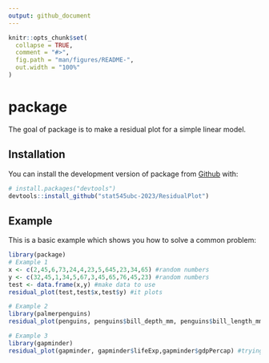 ```yaml
---
output: github_document
---
```


<!-- README.md is generated from README.Rmd. Please edit that file -->

```r
knitr::opts_chunk$set(
  collapse = TRUE,
  comment = "#>",
  fig.path = "man/figures/README-",
  out.width = "100%"
)
```

# package

<!-- badges: start -->
<!-- badges: end -->

The goal of package is to make a residual plot for a simple linear model. 

## Installation

You can install the development version of package from [Github](https://github.com/) with:

``` r
# install.packages("devtools")
devtools::install_github("stat545ubc-2023/ResidualPlot")
```

## Example

This is a basic example which shows you how to solve a common problem:

```r
library(package)
# Example 1
x <- c(2,45,6,73,24,4,23,5,645,23,34,65) #random numbers
y <- c(32,45,1,34,5,67,3,45,65,76,45,23) #random numbers
test <- data.frame(x,y) #make data to use
residual_plot(test,test$x,test$y) #it plots

# Example 2
library(palmerpenguins)
residual_plot(penguins, penguins$bill_depth_mm, penguins$bill_length_mm) #trying with penguins

# Example 3
library(gapminder)
residual_plot(gapminder, gapminder$lifeExp,gapminder$gdpPercap) #trying with gapminder
```

